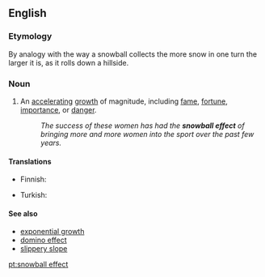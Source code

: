 ==English==
{{wikipedia}}

===Etymology===
By analogy with the way a snowball collects the more snow in one turn the larger it is, as it rolls down a hillside.

===Noun===
{{en-noun|sg=[[snowball]] [[effect]]}}

# An [[accelerating]] [[growth]] of magnitude, including [[fame]], [[fortune]], [[importance]], or [[danger]].
#:''The success of these women has had the '''snowball effect''' of bringing more and more women into the sport over the past few years.''

====Translations====
{{trans-top|accelerating growth}}
* Finnish: {{t-|fi|lumipalloefekti}}
{{trans-mid}}
* Turkish: {{t|tr|kar topu etkisi}}
{{trans-bottom}}

====See also====
* [[exponential growth]]
* [[domino effect]]
* [[slippery slope]]

[[pt:snowball effect]]